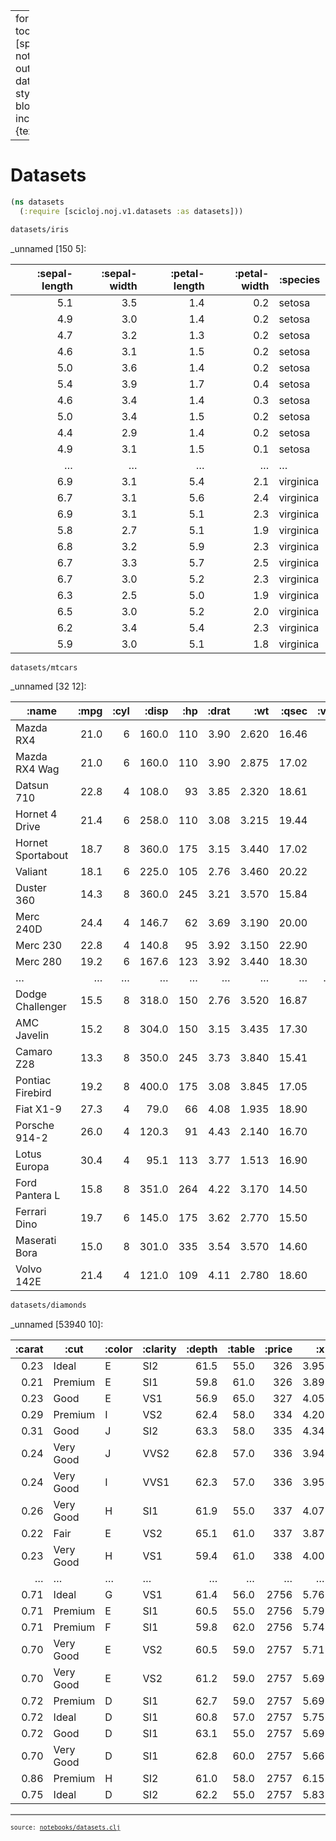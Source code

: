 
---
format:
  html:
    toc: true
    toc-depth: 4
    theme: [spacelab, notebooks/custom.scss]
    output-file: datasets.html
highlight-style: solarized
code-block-background: true
include-in-header: {text: '<link rel = "icon" href = "data:," />'}

---
<style></style><style>.printedClojure .sourceCode {
  background-color: transparent;
  border-style: none;
}
</style>
<script src="datasets_files/md-default0.js" type="text/javascript"></script><script src="datasets_files/md-default1.js" type="text/javascript"></script>

# Datasets


::: {.sourceClojure}
```clojure
(ns datasets
  (:require [scicloj.noj.v1.datasets :as datasets]))
```
:::



::: {.sourceClojure}
```clojure
datasets/iris
```
:::


_unnamed [150 5]:

| :sepal-length | :sepal-width | :petal-length | :petal-width |  :species |
|--------------:|-------------:|--------------:|-------------:|-----------|
|           5.1 |          3.5 |           1.4 |          0.2 |    setosa |
|           4.9 |          3.0 |           1.4 |          0.2 |    setosa |
|           4.7 |          3.2 |           1.3 |          0.2 |    setosa |
|           4.6 |          3.1 |           1.5 |          0.2 |    setosa |
|           5.0 |          3.6 |           1.4 |          0.2 |    setosa |
|           5.4 |          3.9 |           1.7 |          0.4 |    setosa |
|           4.6 |          3.4 |           1.4 |          0.3 |    setosa |
|           5.0 |          3.4 |           1.5 |          0.2 |    setosa |
|           4.4 |          2.9 |           1.4 |          0.2 |    setosa |
|           4.9 |          3.1 |           1.5 |          0.1 |    setosa |
|           ... |          ... |           ... |          ... |       ... |
|           6.9 |          3.1 |           5.4 |          2.1 | virginica |
|           6.7 |          3.1 |           5.6 |          2.4 | virginica |
|           6.9 |          3.1 |           5.1 |          2.3 | virginica |
|           5.8 |          2.7 |           5.1 |          1.9 | virginica |
|           6.8 |          3.2 |           5.9 |          2.3 | virginica |
|           6.7 |          3.3 |           5.7 |          2.5 | virginica |
|           6.7 |          3.0 |           5.2 |          2.3 | virginica |
|           6.3 |          2.5 |           5.0 |          1.9 | virginica |
|           6.5 |          3.0 |           5.2 |          2.0 | virginica |
|           6.2 |          3.4 |           5.4 |          2.3 | virginica |
|           5.9 |          3.0 |           5.1 |          1.8 | virginica |




::: {.sourceClojure}
```clojure
datasets/mtcars
```
:::


_unnamed [32 12]:

|             :name | :mpg | :cyl | :disp | :hp | :drat |   :wt | :qsec | :vs | :am | :gear | :carb |
|-------------------|-----:|-----:|------:|----:|------:|------:|------:|----:|----:|------:|------:|
|         Mazda RX4 | 21.0 |    6 | 160.0 | 110 |  3.90 | 2.620 | 16.46 |   0 |   1 |     4 |     4 |
|     Mazda RX4 Wag | 21.0 |    6 | 160.0 | 110 |  3.90 | 2.875 | 17.02 |   0 |   1 |     4 |     4 |
|        Datsun 710 | 22.8 |    4 | 108.0 |  93 |  3.85 | 2.320 | 18.61 |   1 |   1 |     4 |     1 |
|    Hornet 4 Drive | 21.4 |    6 | 258.0 | 110 |  3.08 | 3.215 | 19.44 |   1 |   0 |     3 |     1 |
| Hornet Sportabout | 18.7 |    8 | 360.0 | 175 |  3.15 | 3.440 | 17.02 |   0 |   0 |     3 |     2 |
|           Valiant | 18.1 |    6 | 225.0 | 105 |  2.76 | 3.460 | 20.22 |   1 |   0 |     3 |     1 |
|        Duster 360 | 14.3 |    8 | 360.0 | 245 |  3.21 | 3.570 | 15.84 |   0 |   0 |     3 |     4 |
|         Merc 240D | 24.4 |    4 | 146.7 |  62 |  3.69 | 3.190 | 20.00 |   1 |   0 |     4 |     2 |
|          Merc 230 | 22.8 |    4 | 140.8 |  95 |  3.92 | 3.150 | 22.90 |   1 |   0 |     4 |     2 |
|          Merc 280 | 19.2 |    6 | 167.6 | 123 |  3.92 | 3.440 | 18.30 |   1 |   0 |     4 |     4 |
|               ... |  ... |  ... |   ... | ... |   ... |   ... |   ... | ... | ... |   ... |   ... |
|  Dodge Challenger | 15.5 |    8 | 318.0 | 150 |  2.76 | 3.520 | 16.87 |   0 |   0 |     3 |     2 |
|       AMC Javelin | 15.2 |    8 | 304.0 | 150 |  3.15 | 3.435 | 17.30 |   0 |   0 |     3 |     2 |
|        Camaro Z28 | 13.3 |    8 | 350.0 | 245 |  3.73 | 3.840 | 15.41 |   0 |   0 |     3 |     4 |
|  Pontiac Firebird | 19.2 |    8 | 400.0 | 175 |  3.08 | 3.845 | 17.05 |   0 |   0 |     3 |     2 |
|         Fiat X1-9 | 27.3 |    4 |  79.0 |  66 |  4.08 | 1.935 | 18.90 |   1 |   1 |     4 |     1 |
|     Porsche 914-2 | 26.0 |    4 | 120.3 |  91 |  4.43 | 2.140 | 16.70 |   0 |   1 |     5 |     2 |
|      Lotus Europa | 30.4 |    4 |  95.1 | 113 |  3.77 | 1.513 | 16.90 |   1 |   1 |     5 |     2 |
|    Ford Pantera L | 15.8 |    8 | 351.0 | 264 |  4.22 | 3.170 | 14.50 |   0 |   1 |     5 |     4 |
|      Ferrari Dino | 19.7 |    6 | 145.0 | 175 |  3.62 | 2.770 | 15.50 |   0 |   1 |     5 |     6 |
|     Maserati Bora | 15.0 |    8 | 301.0 | 335 |  3.54 | 3.570 | 14.60 |   0 |   1 |     5 |     8 |
|        Volvo 142E | 21.4 |    4 | 121.0 | 109 |  4.11 | 2.780 | 18.60 |   1 |   1 |     4 |     2 |




::: {.sourceClojure}
```clojure
datasets/diamonds
```
:::


_unnamed [53940 10]:

| :carat |      :cut | :color | :clarity | :depth | :table | :price |   :x |   :y |   :z |
|-------:|-----------|--------|----------|-------:|-------:|-------:|-----:|-----:|-----:|
|   0.23 |     Ideal |      E |      SI2 |   61.5 |   55.0 |    326 | 3.95 | 3.98 | 2.43 |
|   0.21 |   Premium |      E |      SI1 |   59.8 |   61.0 |    326 | 3.89 | 3.84 | 2.31 |
|   0.23 |      Good |      E |      VS1 |   56.9 |   65.0 |    327 | 4.05 | 4.07 | 2.31 |
|   0.29 |   Premium |      I |      VS2 |   62.4 |   58.0 |    334 | 4.20 | 4.23 | 2.63 |
|   0.31 |      Good |      J |      SI2 |   63.3 |   58.0 |    335 | 4.34 | 4.35 | 2.75 |
|   0.24 | Very Good |      J |     VVS2 |   62.8 |   57.0 |    336 | 3.94 | 3.96 | 2.48 |
|   0.24 | Very Good |      I |     VVS1 |   62.3 |   57.0 |    336 | 3.95 | 3.98 | 2.47 |
|   0.26 | Very Good |      H |      SI1 |   61.9 |   55.0 |    337 | 4.07 | 4.11 | 2.53 |
|   0.22 |      Fair |      E |      VS2 |   65.1 |   61.0 |    337 | 3.87 | 3.78 | 2.49 |
|   0.23 | Very Good |      H |      VS1 |   59.4 |   61.0 |    338 | 4.00 | 4.05 | 2.39 |
|    ... |       ... |    ... |      ... |    ... |    ... |    ... |  ... |  ... |  ... |
|   0.71 |     Ideal |      G |      VS1 |   61.4 |   56.0 |   2756 | 5.76 | 5.73 | 3.53 |
|   0.71 |   Premium |      E |      SI1 |   60.5 |   55.0 |   2756 | 5.79 | 5.74 | 3.49 |
|   0.71 |   Premium |      F |      SI1 |   59.8 |   62.0 |   2756 | 5.74 | 5.73 | 3.43 |
|   0.70 | Very Good |      E |      VS2 |   60.5 |   59.0 |   2757 | 5.71 | 5.76 | 3.47 |
|   0.70 | Very Good |      E |      VS2 |   61.2 |   59.0 |   2757 | 5.69 | 5.72 | 3.49 |
|   0.72 |   Premium |      D |      SI1 |   62.7 |   59.0 |   2757 | 5.69 | 5.73 | 3.58 |
|   0.72 |     Ideal |      D |      SI1 |   60.8 |   57.0 |   2757 | 5.75 | 5.76 | 3.50 |
|   0.72 |      Good |      D |      SI1 |   63.1 |   55.0 |   2757 | 5.69 | 5.75 | 3.61 |
|   0.70 | Very Good |      D |      SI1 |   62.8 |   60.0 |   2757 | 5.66 | 5.68 | 3.56 |
|   0.86 |   Premium |      H |      SI2 |   61.0 |   58.0 |   2757 | 6.15 | 6.12 | 3.74 |
|   0.75 |     Ideal |      D |      SI2 |   62.2 |   55.0 |   2757 | 5.83 | 5.87 | 3.64 |



<div style="background-color:grey;height:2px;width:100%;"></div>

<div><pre><small><small>source: <a href="https://github.com/scicloj/noj/blob/main/notebooks/datasets.clj">notebooks/datasets.clj</a></small></small></pre></div>